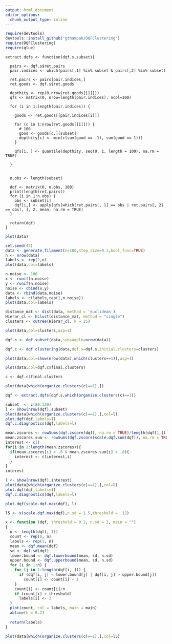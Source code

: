 ```yaml
---
output: html_document
editor_options: 
  chunk_output_type: inline
---
```


```r
require(devtools)
devtools::install_github("gthampak/DQFClustering")
require(DQFClustering)
require(glue)
```

```
extract.dqfs <- function(dqf.s,subset){

  pairs <- dqf.s$ret.pairs
  pair.indices <- which(pairs[,1] %in% subset & pairs[,2] %in% subset)
  
  ret.pairs <- pairs[pair.indices,]
  ret.goods <- dqf.s$ret.goods
  
  depthity <- rep(0,nrow(ret.goods[[1]]))
  qfs <- matrix(0, nrow=length(pair.indices), ncol=100)
  
  for (i in 1:length(pair.indices)) {
    
    goods <- ret.goods[[pair.indices[i]]]
    
    for (c in 1:nrow(ret.goods[[1]])) {
      # 100
      good <- goods[c,][subset]
      depthity[c] <- min(c(sum(good == -1), sum(good == 1)))
    }
    
    qfs[i, ] <- quantile(depthity, seq(0, 1, length = 100), na.rm = TRUE)
    
  }
  
  
  n.obs <- length(subset)
  
  dqf <- matrix(0, n.obs, 100)
  print(length(ret.pairs))
  for (i in 1:n.obs) {
    obs <- subset[i]
    dqf[i,] <- apply(qfs[which(ret.pairs[, 1] == obs | ret.pairs[, 2] == obs), ], 2, mean, na.rm = TRUE)
  }
 
  return(dqf) 
}
```

```r
plot(data)
```

```r
set.seed(47)
data <- generate.filament(n=100,step_size=0.1,bool_func=TRUE)
n <- nrow(data)
labels <- rep(2,n)
plot(data,col=labels)

n.noise <- 100
x <- runif(n.noise)
y <- runif(n.noise)
noise <- cbind(x,y)
data <- rbind(data,noise)
labels <- c(labels,rep(1,n.noise))
plot(data,col=labels)
```

```r
distance_mat <- dist(data, method = 'euclidean')
Hierar_cl <- hclust(distance_mat, method = "single")
clusters <- cutree(Hierar_cl, k = 25)

plot(data,col=clusters,asp=1)
```


```r
dqf.s <- dqf.subset(data,subsample=nrow(data))
```

```r
dqf.c <- dqf.clustering(data,dqf.s=dqf.s,initial.clusters=clusters)
```

```r
plot(data,col=show(nrow(data),which(clusters==1)),asp=1)
```
```r
plot(data,col=dqf.c$final.clusters)
```

```r
c <- dqf.c$final.clusters
```

```r
plot(data[which(organize.clusters(c)==1),])
```

```r
dqf <- extract.dqfs(dqf.s,which(organize.clusters(c)==1))
```

```r
subset  <- c(80:120)
l <- show(nrow(dqf),subset)
plot(data[which(organize.clusters(c)==1),],col=l)
plot.dqf(dqf,labels=l)
dqf.c.diagnostics(dqf,labels=l)
```

```r
mean.zscores <- rowSums(dqf.zscore(dqf), na.rm = TRUE)/length(dqf[1,])
mean.zscores.sum <- rowSums(dqf.zscore(scale.dqf.sum(dqf)), na.rm = TRUE)/length(dqf[1,])
interest <- c()
for(i in 1:length(mean.zscores)){
  if(mean.zscores[i] > .8 & mean.zscores.sum[i] > .8){
    interest <- c(interest,i)
  }
}
interest

l <- show(nrow(dqf),interest)
plot(data[which(organize.clusters(c)==1),],col=l)
plot.dqf(dqf,labels=l)
dqf.c.diagnostics(dqf,labels=l)
```


```r
plot.dqf(scale.dqf.max(dqf), l)
```

```r
l5 <- x(scale.dqf.max(dqf),n.sd = 1.5,threshold = .12)
```

```r
x <- function (dqf, threshold = 0.2, n.sd = 2, main = "") 
{
  n <- length(dqf[, 1])
  count <- rep(0, n)
  labels <- rep(1, n)
  mean <- dqf.mean(dqf)
  sd <- dqf.sd(dqf)
  lower.bound <- dqf.lowerbound(mean, sd, n.sd)
  upper.bound <- dqf.upperbound(mean, sd, n.sd)
  for (i in 1:n) {
    for (j in 1:length(dqf[i, ])) {
      if (dqf[i, j] < lower.bound[j] | dqf[i, j] > upper.bound[j]) 
        count[i] <- count[i] + 1
    }
    count[i] <- count[i]/n
    if (count[i] > threshold) 
      labels[i] <- 2
  }
  plot(count, col = labels, main = main)
  abline(h = 0.2)
  
  return(labels)
}

```


```r
plot(data[which(organize.clusters(c)==1),],col=l5)
```







